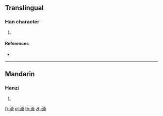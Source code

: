 ==Translingual==

===Han character===
{{Han char|rn=85|rad=水|as=11|sn=14|four=|canj=EUJF}}

# {{defn|Han|sort=水11}}

====References====
* {{Han ref|kx=0647.100|dkj=18175|dj=1057.090|hdz=31724.060|uh=6F34|ud=28468}}

----

==Mandarin==

===Hanzi===
{{cmn-hanzi|pin=[[chóng]] ([[chong2]])|wg=ch'ung<sup>2</sup>}}

# {{defn|lang=cmn|sort=水11}}

[[fr:漴]]
[[pl:漴]]
[[th:漴]]
[[zh:漴]]